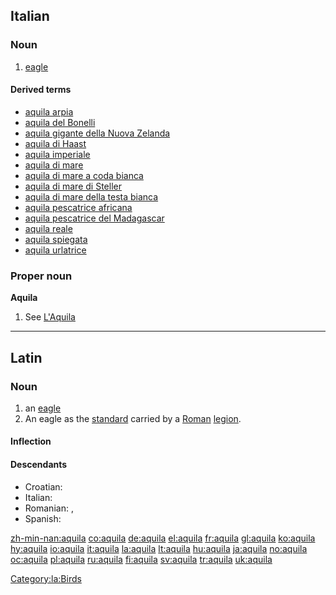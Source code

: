 {{also|Aquila}}

==Italian==

===Noun===
{{it-noun|aquil|f|a|e}}

# [[eagle]]
====Derived terms====
*[[aquila arpia]]
*[[aquila del Bonelli]]
*[[aquila gigante della Nuova Zelanda]]
*[[aquila di Haast]]
*[[aquila imperiale]]
*[[aquila di mare]]
*[[aquila di mare a coda bianca]]
*[[aquila di mare di Steller]]
*[[aquila di mare della testa bianca]]
*[[aquila pescatrice africana]]
*[[aquila pescatrice del Madagascar]]
*[[aquila reale]]
*[[aquila spiegata]]
*[[aquila urlatrice]]

===Proper noun===
'''Aquila'''

# See [[L'Aquila]]

----

==Latin==

===Noun===
{{la-noun|aquila|aquilae|aquilae|f|first}}

# an [[eagle]]
# An eagle as the [[standard]] carried by a [[Roman]] [[legion]].

====Inflection====
{{la-decl-1st|aquil}}

====Descendants====
* Croatian: {{l|hr|akvila|ȃkvila}}
* Italian: {{l|it|aquila}}
* Romanian: {{l|ro|aceră}}, {{l|ro|acvilă}}
* Spanish: {{l|es|águila}}

[[Category:la:Birds]]

[[zh-min-nan:aquila]]
[[co:aquila]]
[[de:aquila]]
[[el:aquila]]
[[fr:aquila]]
[[gl:aquila]]
[[ko:aquila]]
[[hy:aquila]]
[[io:aquila]]
[[it:aquila]]
[[la:aquila]]
[[lt:aquila]]
[[hu:aquila]]
[[ja:aquila]]
[[no:aquila]]
[[oc:aquila]]
[[pl:aquila]]
[[ru:aquila]]
[[fi:aquila]]
[[sv:aquila]]
[[tr:aquila]]
[[uk:aquila]]